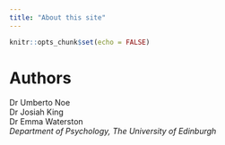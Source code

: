 ```yaml
---
title: "About this site"
---
```


```r
knitr::opts_chunk$set(echo = FALSE)
```


# Authors

Dr Umberto Noe  
Dr Josiah King  
Dr Emma Waterston  
_Department of Psychology, The University of Edinburgh_
